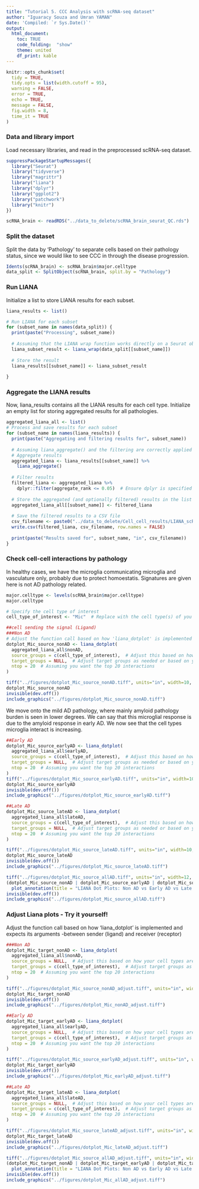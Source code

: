 ```yaml
---
title: "Tutorial 5. CCC Analysis with scRNA-seq dataset"
author: "Iguaracy Souza and Umran YAMAN"
date: 'Compiled: `r Sys.Date()`'  
output: 
  html_document:
    toc: TRUE
    code_folding:  "show"
    theme: united
    df_print: kable
---
```


```r
knitr::opts_chunk$set(
  tidy = TRUE,
  tidy.opts = list(width.cutoff = 95),
  warning = FALSE,
  error = TRUE,
  echo = TRUE,
  message = FALSE,
  fig.width = 8,
  time_it = TRUE
)
```

### Data and library import

Load necessary libraries, and read in the preprocessed scRNA-seq dataset.

```r
suppressPackageStartupMessages({
  library("Seurat")
  library("tidyverse")
  library("magrittr")
  library("liana")
  library("dplyr")
  library("ggplot2")
  library("patchwork")
  library("knitr")
})
```

```r
scRNA_brain <- readRDS("../data_to_delete/scRNA_brain_seurat_QC.rds")
```

### Split the dataset

Split the data by 'Pathology' to separate cells based on their pathology status, since we would like to see CCC in through the disease progression.

```r
Idents(scRNA_brain) <- scRNA_brain$major.celltype
data_split <- SplitObject(scRNA_brain, split.by = "Pathology")
```

### Run LIANA 

Initialize a list to store LIANA results for each subset.


```r
liana_results <- list()

# Run LIANA for each subset
for (subset_name in names(data_split)) {
  print(paste("Processing", subset_name))
  
  # Assuming that the LIANA wrap function works directly on a Seurat object
  liana_subset_result <- liana_wrap(data_split[[subset_name]])
  
  # Store the result
  liana_results[[subset_name]] <- liana_subset_result
  
}
```

### Aggregate the LIANA results 

Now, liana_results contains all the LIANA results for each cell type. Initialize an empty list for storing aggregated results for all pathologies.


```r
aggregated_liana_all <- list()
# Process and save results for each subset
for (subset_name in names(liana_results)) {
  print(paste("Aggregating and filtering results for", subset_name))
  
  # Assuming liana_aggregate() and the filtering are correctly applied on your liana results
  # Aggregate results
  aggregated_liana <- liana_results[[subset_name]] %>% 
    liana_aggregate()
  
  # Filter results
  filtered_liana <- aggregated_liana %>%
    dplyr::filter(aggregate_rank <= 0.05)  # Ensure dplyr is specified to avoid method conflicts
  
  # Store the aggregated (and optionally filtered) results in the list
  aggregated_liana_all[[subset_name]] <- filtered_liana
  
  # Save the filtered results to a CSV file
  csv_filename <- paste0("../data_to_delete/Cell_cell_results/LIANA_scRNA_Brain_", subset_name, ".csv")
  write.csv(filtered_liana, csv_filename, row.names = FALSE)
  
  print(paste("Results saved for", subset_name, "in", csv_filename))
}
```

### Check cell-cell interactions by pathology

In healthy cases, we have the microglia communicating microglia and vasculature only, probably due to protect homoestatis. Signatures are given here is not AD pathology related.

```r
major.celltype <- levels(scRNA_brain$major.celltype)
major.celltype

# Specify the cell type of interest
cell_type_of_interest <- "Mic"  # Replace with the cell type(s) of you're interest

##cell sending the signal (Ligand)
###Non AD
# Adjust the function call based on how 'liana_dotplot' is implemented and expects its arguments - sender
dotplot_Mic_source_nonAD <- liana_dotplot(
  aggregated_liana_all$nonAD,
  source_groups = c(cell_type_of_interest),  # Adjust this based on how your cell types are categorized (source or target)
  target_groups = NULL,  # Adjust target groups as needed or based on your specific analysis requirements
  ntop = 20  # Assuming you want the top 20 interactions
)

tiff("../figures/dotplot_Mic_source_nonAD.tiff", units="in", width=10, height=15, res=300)
dotplot_Mic_source_nonAD
invisible(dev.off())
include_graphics("../figures/dotplot_Mic_source_nonAD.tiff")
```

We move onto the mild AD pathology, where mainly amyloid pathology burden is seen in lower degrees. We can say that this microglial response is due to the amyloid response in early AD. We now see that the cell types microglia interact is increasing.  


```r
##Early AD
dotplot_Mic_source_earlyAD <- liana_dotplot(
  aggregated_liana_all$earlyAD,
  source_groups = c(cell_type_of_interest),  # Adjust this based on how your cell types are categorized (source or target)
  target_groups = NULL,  # Adjust target groups as needed or based on your specific analysis requirements
  ntop = 20  # Assuming you want the top 20 interactions
)
tiff("../figures/dotplot_Mic_source_earlyAD.tiff", units="in", width=10, height=15, res=300)
dotplot_Mic_source_earlyAD
invisible(dev.off())
include_graphics("../figures/dotplot_Mic_source_earlyAD.tiff")
```


```r
##Late AD
dotplot_Mic_source_lateAD <- liana_dotplot(
  aggregated_liana_all$lateAD,
  source_groups = c(cell_type_of_interest),  # Adjust this based on how your cell types are categorized (source or target)
  target_groups = NULL,  # Adjust target groups as needed or based on your specific analysis requirements
  ntop = 20  # Assuming you want the top 20 interactions
)

tiff("../figures/dotplot_Mic_source_lateAD.tiff", units="in", width=10, height=15, res=300)
dotplot_Mic_source_lateAD
invisible(dev.off())
include_graphics("../figures/dotplot_Mic_source_lateAD.tiff")

tiff("../figures/dotplot_Mic_source_allAD.tiff", units="in", width=12, height=30, res=300)
(dotplot_Mic_source_nonAD | dotplot_Mic_source_earlyAD | dotplot_Mic_source_lateAD) +
  plot_annotation(title = "LIANA Dot Plots: Non AD vs Early AD vs Late AD")
invisible(dev.off())
include_graphics("../figures/dotplot_Mic_source_allAD.tiff")
```


### Adjust Liana plots - Try it yourself!

Adjust the function call based on how 'liana_dotplot' is implemented and expects its arguments -between  sender (ligand) and receiver (receptor)

```r
###Non AD
dotplot_Mic_target_nonAD <- liana_dotplot(
  aggregated_liana_all$nonAD,
  source_groups = NULL,  # Adjust this based on how your cell types are categorized (source or target)
  target_groups = c(cell_type_of_interest),  # Adjust target groups as needed or based on your specific analysis requirements
  ntop = 20  # Assuming you want the top 20 interactions
)

tiff("../figures/dotplot_Mic_source_nonAD_adjust.tiff", units="in", width=10, height=15, res=300)
dotplot_Mic_target_nonAD
invisible(dev.off())
include_graphics("../figures/dotplot_Mic_nonAD_adjust.tiff")

##Early AD
dotplot_Mic_target_earlyAD <- liana_dotplot(
  aggregated_liana_all$earlyAD,
  source_groups = NULL,  # Adjust this based on how your cell types are categorized (source or target)
  target_groups = c(cell_type_of_interest),  # Adjust target groups as needed or based on your specific analysis requirements
  ntop = 20  # Assuming you want the top 20 interactions
)

tiff("../figures/dotplot_Mic_source_earlyAD_adjust.tiff", units="in", width=10, height=15, res=300)
dotplot_Mic_target_earlyAD
invisible(dev.off())
include_graphics("../figures/dotplot_Mic_earlyAD_adjust.tiff")

##Late AD
dotplot_Mic_target_lateAD <- liana_dotplot(
  aggregated_liana_all$lateAD,
  source_groups = NULL,  # Adjust this based on how your cell types are categorized (source or target)
  target_groups = c(cell_type_of_interest),  # Adjust target groups as needed or based on your specific analysis requirements
  ntop = 20  # Assuming you want the top 20 interactions
)

tiff("../figures/dotplot_Mic_source_lateAD_adjust.tiff", units="in", width=10, height=15, res=300)
dotplot_Mic_target_lateAD
invisible(dev.off())
include_graphics("../figures/dotplot_Mic_lateAD_adjust.tiff")

tiff("../figures/dotplot_Mic_source_allAD_adjust.tiff", units="in", width=10, height=15, res=300)
(dotplot_Mic_target_nonAD | dotplot_Mic_target_earlyAD | dotplot_Mic_target_lateAD) +
  plot_annotation(title = "LIANA Dot Plots: Non AD vs Early AD vs Late AD")
invisible(dev.off())
include_graphics("../figures/dotplot_Mic_allAD_adjust.tiff")
```



